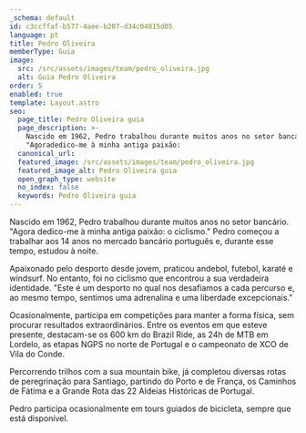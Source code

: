 ```yaml
---
_schema: default
id: c3ccffaf-b577-4aee-b207-d34c04815d05
language: pt
title: Pedro Oliveira
memberType: Guia
image:
  src: /src/assets/images/team/pedro_oliveira.jpg
  alt: Guia Pedro Oliveira
order: 5
enabled: true
template: Layout.astro
seo:
  page_title: Pedro Oliveira guia
  page_description: >-
    Nascido em 1962, Pedro trabalhou durante muitos anos no setor bancário.
    "Agoradedico-me à minha antiga paixão:
  canonical_url:
  featured_image: /src/assets/images/team/pedro_oliveira.jpg
  featured_image_alt: Pedro Oliveira guia
  open_graph_type: website
  no_index: false
  keywords: Pedro Oliveira guia
---
```

Nascido em 1962, Pedro trabalhou durante muitos anos no setor bancário. "Agora
dedico-me à minha antiga paixão: o ciclismo." Pedro começou a trabalhar aos 14
anos no mercado bancário português e, durante esse tempo, estudou à noite.

Apaixonado pelo desporto desde jovem, praticou andebol, futebol, karaté e
windsurf. No entanto, foi no ciclismo que encontrou a sua verdadeira identidade.
"Este é um desporto no qual nos desafiamos a cada percurso e, ao mesmo tempo,
sentimos uma adrenalina e uma liberdade excepcionais."

Ocasionalmente, participa em competições para manter a forma física, sem
procurar resultados extraordinários. Entre os eventos em que esteve presente,
destacam-se os 600 km do Brazil Ride, as 24h de MTB em Lordelo, as etapas NGPS
no norte de Portugal e o campeonato de XCO de Vila do Conde.

Percorrendo trilhos com a sua mountain bike, já completou diversas rotas de
peregrinação para Santiago, partindo do Porto e de França, os Caminhos de Fátima
e a Grande Rota das 22 Aldeias Históricas de Portugal.

Pedro participa ocasionalmente em tours guiados de bicicleta, sempre que está
disponível.